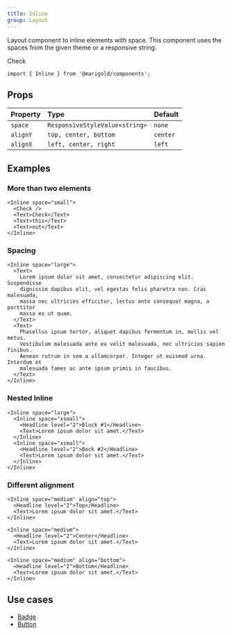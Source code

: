 ```yaml
---
title: Inline
group: Layout
---
```


Layout component to inline elements with space. This component uses the spaces from the given theme or a responsive string.

<MarigoldTheme>
  <Inline space="small">
    <Check />
    <Text>Check</Text>
  </Inline>
</MarigoldTheme>

```tsx onlyCode
import { Inline } from '@marigold/components';
```

## Props

| Property | Type                           | Default  |
| :------- | :----------------------------- | :------- |
| `space`  | `ResponsiveStyleValue<string>` | `none`   |
| `alignY` | `top, center, bottom`          | `center` |
| `alignX` | `left, center, right`          | `left`   |

## Examples

### More than two elements

```tsx expandCode
<Inline space="small">
  <Check />
  <Text>Check</Text>
  <Text>this</Text>
  <Text>out</Text>
</Inline>
```

### Spacing

```tsx
<Inline space="large">
  <Text>
    Lorem ipsum dolor sit amet, consectetur adipiscing elit. Suspendisse
    dignissim dapibus elit, vel egestas felis pharetra non. Cras malesuada,
    massa nec ultricies efficitur, lectus ante consequat magna, a porttitor
    massa ex ut quam.
  </Text>
  <Text>
    Phasellus ipsum tortor, aliquet dapibus fermentum in, mollis vel metus.
    Vestibulum malesuada ante eu velit malesuada, nec ultricies sapien finibus.
    Aenean rutrum in sem a ullamcorper. Integer ut euismod urna. Interdum et
    malesuada fames ac ante ipsum primis in faucibus.
  </Text>
</Inline>
```

### Nested Inline

```tsx
<Inline space="large">
  <Inline space="xsmall">
    <Headline level="2">Block #1</Headline>
    <Text>Lorem ipsum dolor sit amet.</Text>
  </Inline>
  <Inline space="xsmall">
    <Headline level="2">Bock #2</Headline>
    <Text>Lorem ipsum dolor sit amet.</Text>
  </Inline>
</Inline>
```

### Different alignment

```tsx
<Inline space="medium" align="top">
  <Headline level="2">Top</Headline>
  <Text>Lorem ipsum dolor sit amet.</Text>
</Inline>
```

```tsx
<Inline space="medium">
  <Headline level="2">Center</Headline>
  <Text>Lorem ipsum dolor sit amet.</Text>
</Inline>
```

```tsx
<Inline space="medium" align="bottom">
  <Headline level="2">Bottom</Headline>
  <Text>Lorem ipsum dolor sit amet.</Text>
</Inline>
```

## Use cases

- [Badge](../badge)
- [Button](../button)
